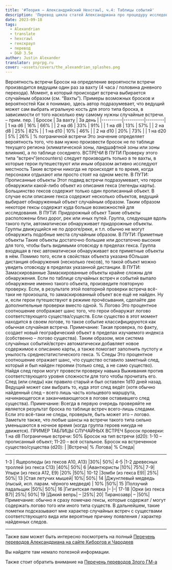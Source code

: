 ```yaml
---
title: '#Теория — Александрийский Hexcrawl, ч.4: Таблицы событий'
description: 'Перевод цикла статей Александриана про процедуру исследования гексов в третьей редакции D&D #alexandrian #hexcrawl #dnd3e #translate'
date: 2023-09-18
tags:
  - Alexandrian
  - translate
  - hexcrawl
  - гекскраул
  - перевод
  - D&D 3.5e
author: Justin Alexander
translator: pnprpg.ru
cover: ~assets/covers/the_alexandrian_splashes.png
---
```


Вероятность встречи
Бросок на определение вероятности встречи производится ведущим один раз за вахту (4 часа / половина дневного перехода). Момент, в который происходит встреча выбирается случайным образом (см. “Вахты”).
Примеры возможных бросков и вероятностей
Как я понимаю, здесь автор подразумевает, что ведущий может сам выбрать игральную кость для этого типа броска, в зависимости от того насколько ему самому нужны случайные встречи. – прим. пер.
| Бросок | За вахту | За день |
|----------|----------|---------|
| 1 на d6 | 16% | 66% |
| 2 на d6 | 33% | 91% |
| 1 на d8 | 13% | 57% |
| 2 на d8 | 25% | 82% |
| 1 на d10 | 10% | 46% |
| 2 на d10 | 20% | 73% |
| 1 на d20 | 5% | 26% |
% пограничной встречи
Это значение определяет вероятность того, что вам нужно произвести бросок не по таблице текущего региона (климатической зоны, ландшафтной зоны или зоны влияния), а по таблице соседнего.
ВСТРЕЧИ В ПУТИ
Проверку этого типа “встреч”(encounters) следует производить только в те вахты, в которые герои путешествуют или иным образом активно исследуют местность Такие встречи никогда не происходят в то время, когда персонажи отдыхают или просто стоят на одном месте.
В ПУТИ: Прописанные объекты
Этот подвид встречи подразумевает, что герои обнаружили какой-либо объект из описания гекса (легенды карты). Большинство гексов содержит только один прописанный объект. В случае если описание гекса содержит несколько объектов, ведущий выбирает обнаруженный объект случайным образом. Таким образом некоторе гексы содержат куда больше возможностей для исследования.
В ПУТИ: Придорожный объект
Такие объекты расположены близ дорог, рек или иных путей. Группа, следующая вдоль такого пути, автоматически обнаруживает придорожные объекты. Группы движущийся не по дороге/реке, и т.п. обычно не могут обнаружить подобные места случайным образом.
В ПУТИ: Приметные объекты
Такие объекты достаточно большие или достаточно высокие для того, чтобы быть видимыми отовсюду в пределах гекса. Группа входящая в гекс автоматически обнаруживает все приметные объекты в нём. Помимо того, если в свойствах объекта указана бОльшая дистанция обнаружения (несколько гексов), то такой объект можно увидеть отовсюду в пределах указанной дистанции.
В ПУТИ: Замаскированные
Замаскированные объекты крайне сложны для обнаружения. Если по таблице случайных встреч и событий выпало обнаружение именно такого объекта, произведите повторную проверку. Если, в результате этой повторной проверки встреча всё-таки не произошла, то замаскированный объект все ещё не найден. Ну и, если герои путешествуют в режиме прочёсывания, сделайте две дополнительные проверки вместо одной.
% Логово
Это процентное соотношение отображает шанс того, что герои обнаружат логово соответствующего существа/существ. Если существо в этот момент находится в своем логове, то такое событие классифицируются как обычная случайная встреча.
Примечание: Такая проверка, по факту, создает новый географический объект в пределах изучаемого индекса (собственно – логово существа). Таким образом, моя система случайных событий/встреч автоматически добавляет новое содержимое к описанию карты, а также помогает заполнить пустоту и унылость среднестатистического гекса.
% Следы
Это процентное соотношение отражает шанс, что существо оставило заметный след, который и был найден героями (только след, а не само существо). Найдя след герои могут провести проверку навыка Выживания против соответствующего уровня сложности для того чтобы прочитать его. След (или следы) как правило старый и был оставлен 1d10 дней назад. Ведущий может сам выбрать то, куда этот след ведёт (хотя обычно найденный след – всего лишь часть кольцевого маршрута, начинающегося и заканчивающегося в логове оставившего след существа).
Примечание: Всегда в первую очередь проверяйте не является результат броска по таблице встреч всего-лишь следами. Если это всё-таки не следы, проверьте, быть может это – логово. Заметьте также, что любые шансы на встречи такого типа сильно уменьшаются в ночное время (когда группа героев никуда не движется).
ПРИМЕР ТАБЛИЦЫ СЛУЧАЙНЫХ ВСТРЕЧ
Бросок проверки: 1 на d8
Пограничные встречи: 50%
Бросок на тип встречи (d20):
1-10 – прописанный объект;
11-20 – всё остальное.
Бросок на встреченное существо/существа (d20):
| |Встреча| % Логова| % Следа|

---

1-3 | Ящеролюды (из гексов A10, A13) |30%| 50%|
4-5 |1-2 древесных троллей (из гекса C13) |40%| 50%|
6 |Авантюристы |10%| 75%|
7-9| Упыри (из гекса A12, E9) |20% |50%|
10-12 |Зомби (из гекса E9)| 25%| 50%|
13 |Стая летучих мышей| 10%| 50%|
14 |Джунглевый медведь (лысый, исп. парам. чёрного медведя) | 10% |50%|
15 |Ползучий падальщик |50%| 50%|
16 |Гигантская пиявка |– |–|
17-18 |Орки (из гекса B7)| 25%| 50%|
19 |Дикий вепрь| – |25%|
20| Тиранозавр| – |50%|
Примечание: обычно я сразу помечаю гексы, которые содержат / могут содержать логово того или иного типа существ. В дальнейшем, такие пометки подсказывают мне характер случайных встреч с существами соответствующего вида или вероятные причину появления / характер найденных следов.

---

Также вам может быть интересно посмотреть на полный
[Перечень переводов Александриана на сайте Киборгов и Чародеев](https://cyborgsandmages.com/posts/translations/alexandrian-index)

Вы найдете там немало полезной информации.

Также стоит обратить внимание на [Перечень переводов Злого ГМ-а](https://cyborgsandmages.com/posts/translations/angrygm-index)
